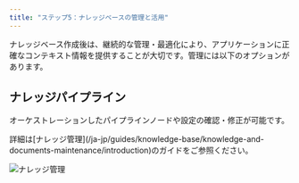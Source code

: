 ```yaml
---
title: "ステップ5：ナレッジベースの管理と活用"
---
```


ナレッジベース作成後は、継続的な管理・最適化により、アプリケーションに正確なコンテキスト情報を提供することが大切です。管理には以下のオプションがあります。

## ナレッジパイプライン

オーケストレーションしたパイプラインノードや設定の確認・修正が可能です。

<Tip>
詳細は[ナレッジ管理](/ja-jp/guides/knowledge-base/knowledge-and-documents-maintenance/introduction)のガイドをご参照ください。
</Tip>

![ナレッジ管理](/images/knowledge-base/create-knowledge-pipeline-21.png)
